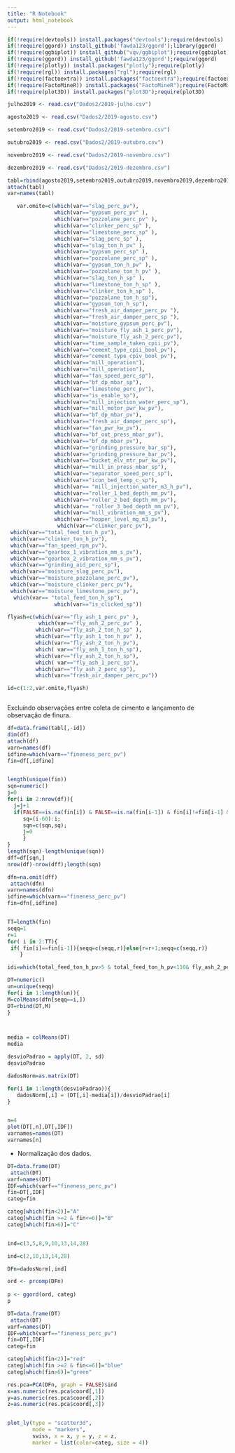 ```yaml
---
title: "R Notebook"
output: html_notebook
---
```



```r
if(!require(devtools)) install.packages("devtools");require(devtools) 
if(!require(ggord)) install_github('fawda123/ggord');library(ggord)
if(!require(ggbiplot)) install_github("vqv/ggbiplot");require(ggbiplot) 
if(!require(ggord)) install_github('fawda123/ggord');require(ggord) 
if(!require(plotly)) install.packages("plotly");require(plotly) 
if(!require(rgl)) install.packages("rgl");require(rgl) 
if(!require(factoextra)) install.packages("factoextra");require(factoextra) 
if(!require(FactoMineR)) install.packages("FactoMineR");require(FactoMineR)
if(!require(plot3D)) install.packages("plot3D");require(plot3D) 

```



```r

julho2019 <- read.csv("Dados2/2019-julho.csv")

agosto2019 <- read.csv("Dados2/2019-agosto.csv")

setembro2019 <- read.csv("Dados2/2019-setembro.csv")

outubro2019 <- read.csv("Dados2/2019-outubro.csv")

novembro2019 <- read.csv("Dados2/2019-novembro.csv")

dezembro2019 <- read.csv("Dados2/2019-dezembro.csv")

```


```r
tabl=rbind(agosto2019,setembro2019,outubro2019,novembro2019,dezembro2019)
attach(tabl)
var=names(tabl)
```


```r
       
   var.omite=c(which(var=="slag_perc_pv"),
               which(var=="gypsum_perc_pv" ),
               which(var=="pozzolane_perc_pv" ),
               which(var=="clinker_perc_sp" ),
               which(var=="limestone_perc_sp" ),
               which(var=="slag_perc_sp" ),
               which(var=="slag_ton_h_pv" ),
               which(var=="gypsum_perc_sp" ),
               which(var=="pozzolane_perc_sp" ),
               which(var=="gypsum_ton_h_pv" ),
               which(var=="pozzolane_ton_h_pv" ),
               which(var=="slag_ton_h_sp" ),  
               which(var=="limestone_ton_h_sp" ),
               which(var=="clinker_ton_h_sp" ),
               which(var=="pozzolane_ton_h_sp"),
               which(var=="gypsum_ton_h_sp"),
               which(var=="fresh_air_damper_perc_pv "),
               which(var=="fresh_air_damper_perc_sp "),
               which(var=="moisture_gypsum_perc_pv"),
               which(var=="moisture_fly_ash_1_perc_pv"),
               which(var=="moisture_fly_ash_2_perc_pv"),
               which(var=="time_sample_taken_cpii_pv"),
               which(var=="cement_type_cpii_bool_pv"),
               which(var=="cement_type_cpiv_bool_pv"),
               which(var=="mill_operation"),
               which(var=="mill_operation"),
               which(var=="fan_speed_perc_sp"),
               which(var=="bf_dp_mbar_sp"),
               which(var=="limestone_perc_pv"),
               which(var=="is_enable_sp"),
               which(var=="mill_injection_water_perc_sp"),
               which(var=="mill_motor_pwr_kw_pv"),
               which(var=="bf_dp_mbar_pv"),
               which(var=="fresh_air_damper_perc_sp"),
               which(var=="fan_pwr_kw_pv"),
               which(var=="bf_out_press_mbar_pv"),
               which(var=="bf_dp_mbar_pv"),
               which(var=="grinding_pressure_bar_sp"),
               which(var=="grinding_pressure_bar_pv"),
               which(var=="bucket_elv_mtr_pwr_kw_pv"),
               which(var=="mill_in_press_mbar_sp"),
               which(var=="separator_speed_perc_sp"),
               which(var=="icon_bed_temp_c_sp"),
               which(var== "mill_injection_water_m3_h_pv"),
               which(var=="roller_1_bed_depth_mm_pv"),
               which(var=="roller_2_bed_depth_mm_pv"),
               which(var== "roller_3_bed_depth_mm_pv"),
               which(var=="mill_vibration_mm_s_pv"),
               which(var=="hopper_level_mg_m3_pv"),
                which(var=="clinker_perc_pv"),
 which(var=="total_feed_ton_h_pv"),
 which(var=="clinker_ton_h_pv"),
 which(var=="fan_speed_rpm_pv"),
 which(var=="gearbox_1_vibration_mm_s_pv"),
 which(var=="gearbox_2_vibration_mm_s_pv"),
 which(var=="grinding_aid_perc_sp"),
 which(var=="moisture_slag_perc_pv"),
 which(var=="moisture_pozzolane_perc_pv"),
 which(var=="moisture_clinker_perc_pv"),
 which(var=="moisture_limestone_perc_pv"),
  which(var== "total_feed_ton_h_sp"),
               which(var=="is_clicked_sp"))

flyash=c(which(var=="fly_ash_1_perc_pv" ),
          which(var=="fly_ash_2_perc_pv" ),
         which(var=="fly_ash_2_ton_h_sp" ),
         which(var=="fly_ash_1_ton_h_pv" ),
         which(var=="fly_ash_2_ton_h_pv"),
         which( var=="fly_ash_1_ton_h_sp"),
         which(var=="fly_ash_2_ton_h_sp"),
         which( var=="fly_ash_1_perc_sp"),
         which(var=="fly_ash_2_perc_sp"),
         which(var=="fresh_air_damper_perc_pv"))

id=c(1:2,var.omite,flyash)



```

Excluíndo observações entre coleta de cimento  e lançamento de observação de finura.

```r

df=data.frame(tabl[,-id])
dim(df)
attach(df)
varn=names(df)
idfine=which(varn=="fineness_perc_pv")
fin=df[,idfine]



```



```r
length(unique(fin))
sqn=numeric()
j=0
for(i in 2:nrow(df)){
  j=j+1
  if(FALSE==is.na(fin[i]) & FALSE==is.na(fin[i-1]) & fin[i]!=fin[i-1] & j>60){
     sq=(i-60):i;
     sqn=c(sqn,sq);
     j=0
     }
}
length(sqn)-length(unique(sqn))
dff=df[sqn,]
nrow(df)-nrow(dff);length(sqn)

```







```r

dfn=na.omit(dff)
 attach(dfn)
varn=names(dfn)
idfine=which(varn=="fineness_perc_pv")
fin=dfn[,idfine]


TT=length(fin)
seqq=1
r=1
for( i in 2:TT){
 if( fin[i]==fin[i-1]){seqq=c(seqq,r)}else{r=r+1;seqq=c(seqq,r)}
    }


```






```r
idi=which(total_feed_ton_h_pv>5 & total_feed_ton_h_pv<110& fly_ash_2_perc_pv>1)

```








```r
DT=numeric()
un=unique(seqq)
for(i in 1:length(un)){
M=colMeans(dfn[seqq==i,])
DT=rbind(DT,M)
}




```





```r
media = colMeans(DT)
media

desvioPadrao = apply(DT, 2, sd) 
desvioPadrao

dadosNorm=as.matrix(DT)

for(i in 1:length(desvioPadrao)){
   dadosNorm[,i] = (DT[,i]-media[i])/desvioPadrao[i]
}



```


 
 
```r
n=4
plot(DT[,n],DT[,IDF])
varnames=names(DT)
varnames[n]

```


* Normalização dos dados.


```r
DT=data.frame(DT)
 attach(DT)
varf=names(DT)
IDF=which(varf=="fineness_perc_pv")
fin=DT[,IDF]
categ=fin

categ[which(fin<2)]="A"
categ[which(fin >=2 & fin<=6)]="B"
categ[which(fin>6)]="C"


ind=c(3,5,8,9,10,13,14,28)

ind=c(2,10,13,14,28)

DFn=dadosNorm[,ind]

ord <- prcomp(DFn)
 
p <- ggord(ord, categ)
p
```



```r
DT=data.frame(DT)
 attach(DT)
varf=names(DT)
IDF=which(varf=="fineness_perc_pv")
fin=DT[,IDF]
categ=fin

categ[which(fin<2)]="red"
categ[which(fin >=2 & fin<=6)]="blue"
categ[which(fin>6)]="green"

res.pca=PCA(DFn, graph = FALSE)$ind
x=as.numeric(res.pca$coord[,1])
y=as.numeric(res.pca$coord[,2])
z=as.numeric(res.pca$coord[,3])



```





```r
plot_ly(type = "scatter3d",
        mode = "markers",
        swiss, x = x, y = y, z = z, 
        marker = list(color=categ, size = 4))
```





















